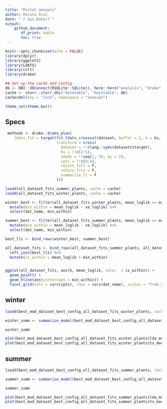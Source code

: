 ```yaml
---
title: "Portal annuals"
author: Renata Diaz
date: "`r Sys.Date()`"
output: 
    github_document:
       df_print: kable
       toc: true
---
```


```r
knitr::opts_chunk$set(echo = FALSE)
library(dplyr)
library(ggplot2)
library(LDATS)
library(cvlt)
library(drake)

## Set up the cache and config
db <- DBI::dbConnect(RSQLite::SQLite(), here::here("analysis", "drake", "drake-cache-soar.sqlite"))
cache <- storr::storr_dbi("datatable", "keystable", db)
cache$del(key = "lock", namespace = "session")

theme_set(theme_bw())

```
## Specs

```r
 methods <- drake::drake_plan(
    ldats_fit = target(fit_ldats_crossval(dataset, buffer = 2, k = ks, lda_seed = seeds, cpts = cpts, nit = 100),
                       transform = cross(
                         dataset = !!rlang::syms(datasets$target),
                         ks = !!c(2:5),
                         seeds = !!seq(2, 50, by = 2),
                         cpts = !!c(0:4),
                         return_full = F,
                         return_fits = F,
                         summarize_ll = F
                       )))
```


```r

loadd(all_dataset_fits_summer_plants, cache = cache)
loadd(all_dataset_fits_winter_plants, cache = cache)

winter_best <- filter(all_dataset_fits_winter_plants, mean_loglik == max(all_dataset_fits_winter_plants$mean_loglik)) %>%
  mutate(min_within = mean_loglik - se_loglik) %>%
  select(dat_name, min_within)

summer_best <- filter(all_dataset_fits_summer_plants, mean_loglik == max(all_dataset_fits_summer_plants$mean_loglik)) %>%
  mutate(min_within = mean_loglik - se_loglik) %>%
  select(dat_name, min_within)

best_lls <- bind_rows(winter_best, summer_best)

all_dataset_fits <- bind_rows(all_dataset_fits_summer_plants, all_dataset_fits_winter_plants) %>%
  left_join(best_lls) %>%
  mutate(is_within = mean_loglik > min_within)


ggplot(all_dataset_fits, aes(k, mean_loglik, color  = is_within)) +
  geom_point() +
  geom_hline(aes(yintercept = min_within)) +
  facet_grid(cols = vars(cpts), rows = vars(dat_name), scales = "free_y")

```

## winter

```r

loadd(best_mod_dataset_best_config_all_dataset_fits_winter_plants, cache = cache)

winter_summ <- summarize_model(best_mod_dataset_best_config_all_dataset_fits_winter_plants)

winter_summ

plot(best_mod_dataset_best_config_all_dataset_fits_winter_plants$lda_mod)
plot(best_mod_dataset_best_config_all_dataset_fits_winter_plants$ts_mod, selection = "mode")
```

## summer


```r

loadd(best_mod_dataset_best_config_all_dataset_fits_summer_plants, cache = cache)

summer_summ <- summarize_model(best_mod_dataset_best_config_all_dataset_fits_summer_plants)

summer_summ

plot(best_mod_dataset_best_config_all_dataset_fits_summer_plants$lda_mod)
plot(best_mod_dataset_best_config_all_dataset_fits_summer_plants$ts_mod, selection = "mode")

```